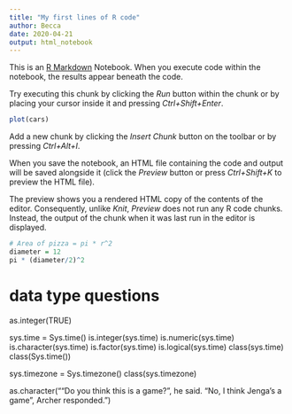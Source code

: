 ```yaml
---
title: "My first lines of R code"
author: Becca
date: 2020-04-21
output: html_notebook
---
```


This is an [R Markdown](http://rmarkdown.rstudio.com) Notebook. When you execute code within the notebook, the results appear beneath the code. 

Try executing this chunk by clicking the *Run* button within the chunk or by placing your cursor inside it and pressing *Ctrl+Shift+Enter*. 

```r
plot(cars)
```

Add a new chunk by clicking the *Insert Chunk* button on the toolbar or by pressing *Ctrl+Alt+I*.

When you save the notebook, an HTML file containing the code and output will be saved alongside it (click the *Preview* button or press *Ctrl+Shift+K* to preview the HTML file).

The preview shows you a rendered HTML copy of the contents of the editor. Consequently, unlike *Knit*, *Preview* does not run any R code chunks. Instead, the output of the chunk when it was last run in the editor is displayed.

```r
# Area of pizza = pi * r^2
diameter = 12
pi * (diameter/2)^2
```


# data type questions
as.integer(TRUE)

sys.time = Sys.time()
is.integer(sys.time)
is.numeric(sys.time)
is.character(sys.time)
is.factor(sys.time)
is.logical(sys.time)
class(sys.time)
class(Sys.time())

sys.timezone = Sys.timezone()
class(sys.timezone)

as.character("“Do you think this is a game?”, he said. “No, I think Jenga’s a game”, Archer responded.")

